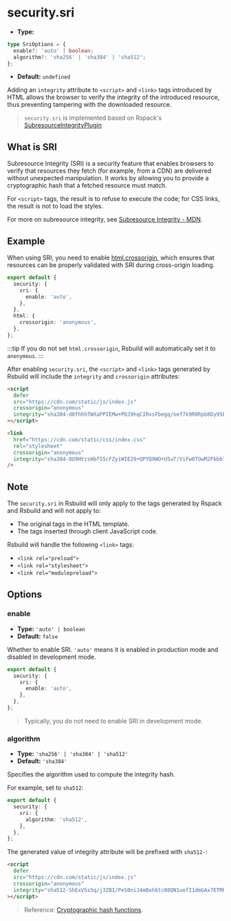 # security.sri

- **Type:**

```ts
type SriOptions = {
  enable?: 'auto' | boolean;
  algorithm?: 'sha256' | 'sha384' | 'sha512';
};
```

- **Default:** `undefined`

Adding an `integrity` attribute to `<script>` and `<link>` tags introduced by HTML allows the browser to verify the integrity of the introduced resource, thus preventing tampering with the downloaded resource.

> `security.sri` is implemented based on Rspack's [SubresourceIntegrityPlugin](https://rspack.rs/plugins/rspack/subresource-integrity-plugin)

## What is SRI

Subresource Integrity (SRI) is a security feature that enables browsers to verify that resources they fetch (for example, from a CDN) are delivered without unexpected manipulation. It works by allowing you to provide a cryptographic hash that a fetched resource must match.

For `<script>` tags, the result is to refuse to execute the code; for CSS links, the result is not to load the styles.

For more on subresource integrity, see [Subresource Integrity - MDN](https://developer.mozilla.org/en-US/docs/Web/Security/Subresource_Integrity).

## Example

When using SRI, you need to enable [html.crossorigin](/config/html/crossorigin), which ensures that resources can be properly validated with SRI during cross-origin loading.

```ts
export default {
  security: {
    sri: {
      enable: 'auto',
    },
  },
  html: {
    crossorigin: 'anonymous',
  },
};
```

:::tip
If you do not set `html.crossorigin`, Rsbuild will automatically set it to `anonymous`.
:::

After enabling `security.sri`, the `<script>` and `<link>` tags generated by Rsbuild will include the `integrity` and `crossorigin` attributes:

```html
<script
  defer
  src="https://cdn.com/static/js/index.js"
  crossorigin="anonymous"
  integrity="sha384-d8fhhhTWXaPPIEMw+POJ9hqCIRvsFbegq/oef7k9R8Rpb8Dy95B2THPOECdZoLDF"
></script>

<link
  href="https://cdn.com/static/css/index.css"
  rel="stylesheet"
  crossorigin="anonymous"
  integrity="sha384-8U9HYzsHbf55cFZyiWIE29+QPYQ9WO+U5uT/ViFw0TOwM2Fbbb74ZegzRV/nvwrD"
/>
```

## Note

The `security.sri` in Rsbuild will only apply to the tags generated by Rspack and Rsbuild and will not apply to:

- The original tags in the HTML template.
- The tags inserted through client JavaScript code.

Rsbuild will handle the following `<link>` tags:

- `<link rel="preload">`
- `<link rel="stylesheet">`
- `<link rel="modulepreload">`

## Options

### enable

- **Type:** `'auto' | boolean`
- **Default:** `false`

Whether to enable SRI. `'auto'` means it is enabled in production mode and disabled in development mode.

```ts
export default {
  security: {
    sri: {
      enable: 'auto',
    },
  },
};
```

> Typically, you do not need to enable SRI in development mode.

### algorithm

- **Type:** `'sha256' | 'sha384' | 'sha512'`
- **Default:** `'sha384'`

Specifies the algorithm used to compute the integrity hash.

For example, set to `sha512`:

```ts
export default {
  security: {
    sri: {
      algorithm: 'sha512',
    },
  },
};
```

The generated value of integrity attribute will be prefixed with `sha512-`:

```html
<script
  defer
  src="https://cdn.com/static/js/index.js"
  crossorigin="anonymous"
  integrity="sha512-ShExVSs5q/j3ZBI/PeS0niJ4mBxh6tc08QN1uofI1dmGAx7ETMh8/VDddGRewxXQhjCgdgAnaiY3BfnWrUSmZA=="
></script>
```

> Reference: [Cryptographic hash functions](https://www.w3.org/TR/SRI/#cryptographic-hash-functions).
